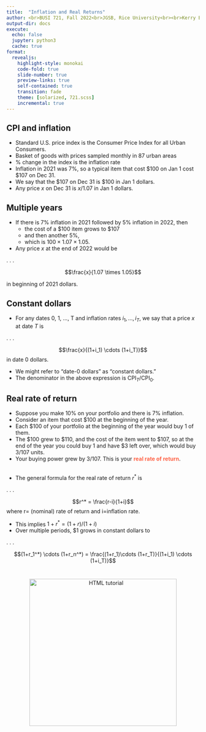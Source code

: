 ```yaml
---
title:  "Inflation and Real Returns"
author: <br>BUSI 721, Fall 2022<br>JGSB, Rice University<br><br>Kerry Back
output-dir: docs
execute:
  echo: false
  jupyter: python3
  cache: true
format: 
  revealjs:
    highlight-style: monokai
    code-fold: true
    slide-number: true
    preview-links: true
    self-contained: true
    transition: fade
    theme: [solarized, 721.scss]
    incremental: true
---
```


## CPI and inflation

- Standard U.S. price index is the Consumer Price Index for all Urban Consumers.
- Basket of goods with prices sampled monthly in 87 urban areas
- % change in the index is the inflation rate
- Inflation in 2021 was 7%, so a typical item that cost \$100 on Jan 1 cost \$107 on Dec 31.
- We say that the $107 on Dec 31 is $100 in Jan 1 dollars.
- Any price $x$ on Dec 31 is $x/1.07$ in Jan 1 dollars.


## Multiple years

- If there is 7% inflation in 2021 followed by 5% inflation in 2022, then 
  - the cost of a \$100 item grows to \$107 
  - and then another 5\%, 
  - which is $100 \times 1.07 \times 1.05$.
- Any price $x$ at the end of 2022 would be 

. . .

$$\frac{x}{1.07 \times 1.05}$$

in beginning of 2021 dollars.

## Constant dollars

- For any dates 0, 1, ..., T and inflation rates $i_1, \ldots, i_T$, we say that a price $x$ at date $T$ is

. . .

$$\frac{x}{(1+i_1) \cdots (1+i_T)}$$
in date 0 dollars.

- We might refer to "date-0 dollars" as "constant dollars."
- The denominator in the above expression is $\text{CPI}_T/\text{CPI}_0$.

## Real rate of return

- Suppose you make 10% on your portfolio and there is 7% inflation.
- Consider an item that cost \$100 at the beginning of the year.
- Each \$100 of your portfolio at the beginning of the year would buy 1 of them.
- The \$100 grew to \$110, and the cost of the item went to \$107, so at the end of the year you could buy 1 and have \$3 left over, which would buy 3/107 units.
- Your buying power grew by $3/107$.  This is your [real rate of return]{style="color:tomato; font-weight:bold;"}.

## 
- The general formula for the real rate of return $r^*$ is 

. . .

$$r^* = \frac{r-i}{1+i}$$ 
where r= (nominal) rate of return and i=inflation rate.

- This implies $1+r^* = (1+r)/(1+i)$
- Over multiple periods, \$1 grows in constant dollars to

. . .

$$(1+r_1^*) \cdots (1+r_n^*) = \frac{(1+r_1)\cdots (1+r_T)}{(1+i_1) \cdots (1+i_T)}$$

# 

<p align=center> 
<a href="http://bbcx-investments.com/borrowing-saving/inflation"><img src="images/Rice_Owl.jpg" alt="HTML tutorial" style="width:4in;"></a>
</p>